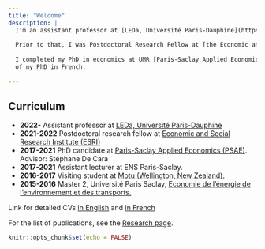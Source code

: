 ```yaml
---
title: "Welcome"
description: |
  I'm an assistant professor at [LEDa, Université Paris-Dauphine](https://leda.dauphine.fr/) in Paris, France. I work on economics relevant to climate change. In particular, I am interested in modeling and estimating climate change impacts, planning and assessing adaptation options, designing mitigation policies, and their specific implications for agriculture.
      
  Prior to that, I was Postdoctoral Research Fellow at [the Economic and Social Research Institute (ESRI)](https://www.esri.ie/) in Dublin, Ireland. 
  
  I completed my PhD in economics at UMR [Paris-Saclay Applied Economics (PSAE)](https://www6.versailles-grignon.inrae.fr/economie_publique) in September 2021, advised by Stéphane De Cara (INRAE). See [here](https://youtu.be/i2yW7j1fkUk?t=6) for a brief presentation
  of my PhD in French.
  
---
```


## Curriculum
* **2022-** Assistant professor at [LEDa, Université Paris-Dauphine](https://leda.dauphine.fr/)
* **2021-2022** Postdoctoral research fellow at [Economic and Social Research Institute (ESRI)](https://www.esri.ie/)
* **2017-2021** PhD candidate at [Paris-Saclay Applied Economics (PSAE)](https://www6.versailles-grignon.inrae.fr/economie_publique). Advisor: Stéphane De Cara
* **2017-2021** Assistant lecturer at ENS Paris-Saclay.
* **2016-2017** Visiting student at [Motu (Wellington, New Zealand).](https://www.motu.nz/)
* **2015-2016** Master 2, Université Paris Saclay, [Economie de l'énergie de l'environnement et des transports.](https://www.universite-paris-saclay.fr/en/education/master/environmental-energy-and-transport-economics/m2-economie-du-developpement-durable-et-de-lenvironnement)

Link for detailed CVs [in English](https://www.dropbox.com/s/xb7yallo057aeoy/CV_2022.pdf?dl=0) and [in French](https://www.dropbox.com/s/20tl346lbuwibgu/CV_2022_fr.pdf?dl=0)

For the list of publications, see the [Research page](https://loichy.github.io/research.html).

```r
knitr::opts_chunk$set(echo = FALSE)
```

